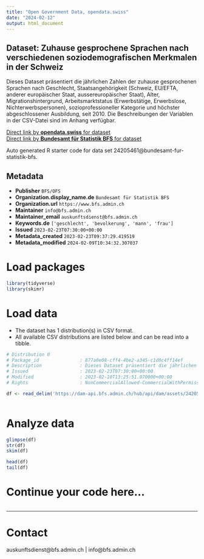 ```yaml
---
title: "Open Government Data, opendata.swiss"
date: "2024-02-12"
output: html_document
---
```


## Dataset: Zuhause gesprochene Sprachen nach verschiedenen soziodemografischen Merkmalen in der Schweiz

Dieses Dataset präsentiert die jährlichen Zahlen der zuhause gesprochenen Sprachen nach Geschlecht, Staatsangehörigkeit (Schweiz, EU/EFTA, anderer europäischer Staat, aussereuropäischer Staat), Alter, Migrationshintergrund, Arbeitsmarktstatus (Erwerbstätige, Erwerbslose, Nichterwerbspersonen), sozioprofessioneller Kategorie und höchster abgeschlossener Ausbildung, seit 2010. Die Beschreibungen der Variablen in der CSV-Datei sind im Anhang verfügbar.

[Direct link by **opendata.swiss** for dataset](https://opendata.swiss/de/dataset/zuhause-gesprochene-sprachen-nach-verschiedenen-soziodemografischen-merkmalen-in-der-schweiz1)<br>
[Direct link by **Bundesamt für Statistik BFS** for dataset](https://www.bfs.admin.ch/asset/de/ts-x-40.02.01.08.10)

Auto generated R starter code for data set 24205461@bundesamt-fur-statistik-bfs.

## Metadata

- **Publisher** `BFS/OFS`
- **Organization.display_name.de** `Bundesamt für Statistik BFS`
- **Organization.url** `https://www.bfs.admin.ch`
- **Maintainer** `info@bfs.admin.ch`
- **Maintainer_email** `auskunftsdienst@bfs.admin.ch`
- **Keywords.de** `['geschlecht', 'bevolkerung', 'mann', 'frau']`
- **Issued** `2023-02-23T07:30:00+00:00`
- **Metadata_created** `2023-02-23T09:37:29.419519`
- **Metadata_modified** `2024-02-09T10:34:32.307037`


# Load packages

```r

library(tidyverse)
library(skimr)

```

# Load data

-   The dataset has 1 distribution(s) in CSV format.
-   All available CSV distributions are listed below and can be read into a tibble.

```r

# Distribution 0
# Package_id               : 877a0e08-cff4-4be2-a345-c1d0c4ff14ef
# Description              : Dieses Dataset präsentiert die jährlichen Zahlen der zuhause gesprochenen Sprachen nach Geschlecht, Staatsangehörigkeit (Schweiz, EU/EFTA, anderer europäischer Staat, aussereuropäischer Staat), Alter, Migrationshintergrund, Arbeitsmarktstatus (Erwerbstätige, Erwerbslose, Nichterwerbspersonen), sozioprofessioneller Kategorie und höchster abgeschlossener Ausbildung, seit 2010. Die Beschreibungen der Variablen in der CSV-Datei sind im Anhang verfügbar.
# Issued                   : 2023-02-23T07:30:00+00:00
# Modified                 : 2023-02-10T13:25:51.070000+00:00
# Rights                   : NonCommercialAllowed-CommercialWithPermission-ReferenceRequired

df <- read_delim('https://dam-api.bfs.admin.ch/hub/api/dam/assets/24205467/master')



```

# Analyze data

```r

glimpse(df)
str(df)
skim(df)

head(df)
tail(df)

```

# Continue your code here...

```r

```

------------------------------------------------------------------------

# Contact

auskunftsdienst@bfs.admin.ch | info@bfs.admin.ch
